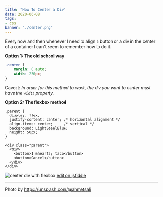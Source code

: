 ```yaml
---
title: "How To Center a Div"
date: 2020-06-08
tags:
- css
banner: "./center.png"
---
```

Every now and then whenever I need to align a button or a div in the center of a container I can't seem to remember how to do it.

**Option 1:  The old school way**

```css
.center {
    margin: 0 auto;
    width: 250px;
}
```
Caveat:  *In order for this method to work, the div you want to center must have the `width` property.*

**Option 2: The flexbox method**

```
.parent {
  display: flex;
  justify-content: center; /* horizontal alignment */
  align-items: center;     /* vertical */
  background: LightSteelBlue;
  height: 50px;
}

<div class="parent">
  <div>
    <button>I &hearts; taco</button>
    <button>Cancel</button>
  </div>
</div>
```
![center div with flexbox](./center-flexbox.png)
[edit on jsfiddle](https://jsfiddle.net/tacogator/hwgs3j16/2/)







---
Photo by https://unsplash.com/@ahmetsali